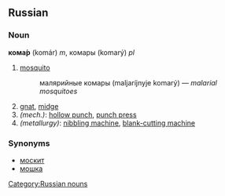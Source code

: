 ==Russian==
[[Category:Russian nouns]]
===Noun===
'''кома́р''' (komár) ''m'', комары (komarý) ''pl''

# [[mosquito]]
#:малярийные комары (maljaríjnyje komarý) — ''malarial mosquitoes''
# [[gnat]], [[midge]]
#''(mech.)'': [[hollow punch]], [[punch press]]
#''(metallurgy)'': [[nibbling machine]], [[blank-cutting machine]]

===Synonyms===
*[[москит]]
*[[мошка]]